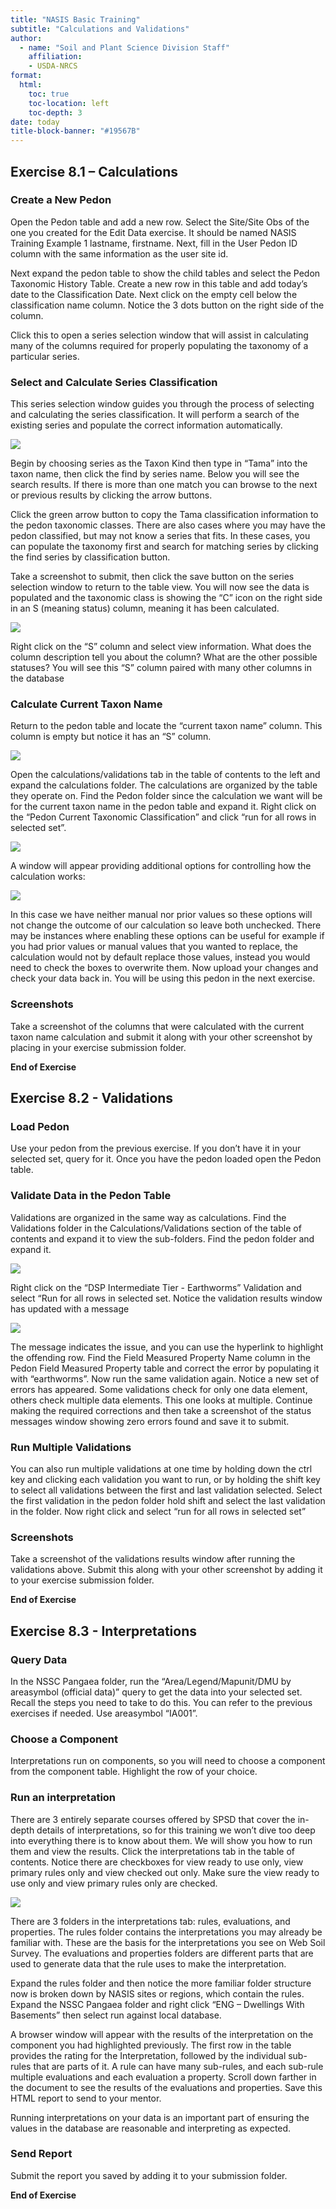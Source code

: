 ```yaml
---
title: "NASIS Basic Training"
subtitle: "Calculations and Validations"
author:
  - name: "Soil and Plant Science Division Staff"
    affiliation:
    - USDA-NRCS
format:
  html:
    toc: true
    toc-location: left
    toc-depth: 3
date: today
title-block-banner: "#19567B"
---
```


## Exercise 8.1 – Calculations

### Create a New Pedon

Open the Pedon table and add a new row. Select the Site/Site Obs of the one you created for the Edit Data exercise. It should be named NASIS Training Example 1 lastname, firstname. Next, fill in the User Pedon ID column with the same information as the user site id.

Next expand the pedon table to show the child tables and select the Pedon Taxonomic History Table. Create a new row in this table and add today’s date to the Classification Date. Next click on the empty cell below the classification name column. Notice the 3 dots button on the right side of the column.

Click this to open a series selection window that will assist in calculating many of the columns required for properly populating the taxonomy of a particular series.

### Select and Calculate Series Classification

This series selection window guides you through the process of selecting and calculating the series classification. It will perform a search of the existing series and populate the correct information automatically.

![](8-series.png)

Begin by choosing series as the Taxon Kind then type in “Tama” into the taxon name, then click the find by series name. Below you will see the search results. If there is more than one match you can browse to the next or previous results by clicking the arrow buttons.

Click the green arrow button to copy the Tama classification information to the pedon taxonomic classes. There are also cases where you may have the pedon classified, but may not know a series that fits. In these cases, you can populate the taxonomy first and search for matching series by clicking the find series by classification button.

Take a screenshot to submit, then click the save button on the series selection window to return to the table view. You will now see the data is populated and the taxonomic class is showing the “C” icon on the right side in an S (meaning status) column, meaning it has been calculated.

![](8-series-status.png)

Right click on the “S” column and select view information. What does the column description tell you about the column? What are the other possible statuses? You will see this “S” column paired with many other columns in the database

### Calculate Current Taxon Name

Return to the pedon table and locate the “current taxon name” column. This column is empty but notice it has an “S” column.

![](8-current-class.png)

Open the calculations/validations tab in the table of contents to the left and expand the calculations folder. The calculations are organized by the table they operate on. Find the Pedon folder since the calculation we want will be for the current taxon name in the pedon table and expand it. Right click on the “Pedon Current Taxonomic Classification” and click “run for all rows in selected set”.

![](8-calc.png)

A window will appear providing additional options for controlling how the calculation works:

![](8-calc-run.png)

In this case we have neither manual nor prior values so these options will not change the outcome of our calculation so leave both unchecked. There may be instances where enabling these options can be useful for example if you had prior values or manual values that you wanted to replace, the calculation would not by default replace those values, instead you would need to check the boxes to overwrite them. Now upload your changes and check your data back in. You will be using this pedon in the next exercise.

### Screenshots

Take a screenshot of the columns that were calculated with the current taxon name calculation and submit it along with your other screenshot by placing in your exercise submission folder.

**End of Exercise**

## Exercise 8.2 - Validations

### Load Pedon

Use your pedon from the previous exercise. If you don’t have it in your selected set, query for it. Once you have the pedon loaded open the Pedon table.

### Validate Data in the Pedon Table

Validations are organized in the same way as calculations. Find the Validations folder in the Calculations/Validations section of the table of contents and expand it to view the sub-folders. Find the pedon folder and expand it.

![](8-2-val.png)

Right click on the “DSP Intermediate Tier - Earthworms” Validation and select “Run for all rows in selected set. Notice the validation results window has updated with a message

![](8-2-val-results.png)

The message indicates the issue, and you can use the hyperlink to highlight the offending row. Find the Field Measured Property Name column in the Pedon Field Measured Property table and correct the error by populating it with "earthworms". Now run the same validation again. Notice a new set of errors has appeared. Some validations check for only one data element, others check multiple data elements. This one looks at multiple. Continue making the required corrections and then take a screenshot of the status messages window showing zero errors found and save it to submit.

### Run Multiple Validations

You can also run multiple validations at one time by holding down the ctrl key and clicking each validation you want to run, or by holding the shift key to select all validations between the first and last validation selected. Select the first validation in the pedon folder hold shift and select the last validation in the folder. Now right click and select “run for all rows in selected set”

### Screenshots

Take a screenshot of the validations results window after running the validations above. Submit this along with your other screenshot by adding it to your exercise submission folder.

**End of Exercise**

## Exercise 8.3 - Interpretations 

### Query Data 

In the NSSC Pangaea folder, run the “Area/Legend/Mapunit/DMU by areasymbol (official data)” query to get the data into your selected set. Recall the steps you need to take to do this. You can refer to the previous exercises if needed. Use areasymbol “IA001”. 

### Choose a Component 

Interpretations run on components, so you will need to choose a component from the component table. Highlight the row of your choice. 

### Run an interpretation

There are 3 entirely separate courses offered by SPSD that cover the in-depth details of interpretations, so for this training we won’t dive too deep into everything there is to know about them. We will show you how to run them and view the results. Click the interpretations tab in the table of contents. Notice there are checkboxes for view ready to use only, view primary rules only and view checked out only. Make sure the view ready to use only and view primary rules only are checked.

![](8-3-interps.png)

There are 3 folders in the interpretations tab: rules, evaluations, and properties. The rules folder contains the interpretations you may already be familiar with. These are the basis for the interpretations you see on Web Soil Survey. The evaluations and properties folders are different parts that are used to generate data that the rule uses to make the interpretation.

Expand the rules folder and then notice the more familiar folder structure now is broken down by NASIS sites or regions, which contain the rules. Expand the NSSC Pangaea folder and right click “ENG – Dwellings With Basements” then select run against local database.

A browser window will appear with the results of the interpretation on the component you had highlighted previously. The first row in the table provides the rating for the Interpretation, followed by the individual sub-rules that are parts of it. A rule can have many sub-rules, and each sub-rule multiple evaluations and each evaluation a property. Scroll down farther in the document to see the results of the evaluations and properties. Save this HTML report to send to your mentor.

Running interpretations on your data is an important part of ensuring the values in the database are reasonable and interpreting as expected.

### Send Report

Submit the report you saved by adding it to your submission folder.

**End of Exercise**
